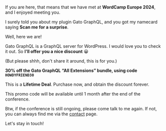 If you are here, that means that we have met at **WordCamp Europe 2024**, and I enjoyed meeting you.

I surely told you about my plugin Gato GraphQL, and you got my namecard saying **Scan me for a surprise**.

Well, here we are!

Gato GraphQL is a GraphQL server for WordPress. I would love you to check it out. So **I'll offer you a nice discount** 😀

(But please shhh, don't share it around, this is for you.)

<div className="not-prose">

<Banner type='success'>

<p><strong className="text-slate-50 font-medium">30% off the Gato GraphQL “All Extensions” bundle, using code <code className="text-blue-400">HOWDYFRIEND30</code></strong></p>

<p>This is a <strong className="text-slate-50 font-medium">Lifetime Deal</strong>. Purchase now, and obtain the discount forever.</p>

</Banner>

</div>

This promo code will be available until 1 month after the end of the conference.

Btw, if the conference is still ongoing, please come talk to me again. If not, you can always find me via the <a className="text-purple-500 font-medium hover:text-purple-400" href="/contact">contact</a> page.

Let's stay in touch!
